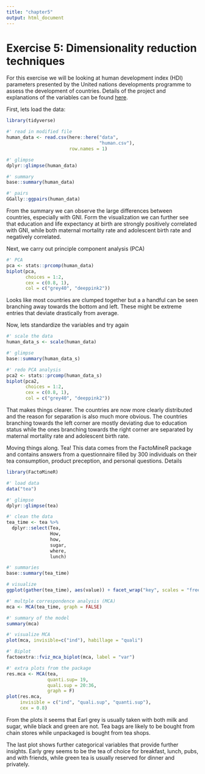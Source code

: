 ```yaml
---
title: "chapter5"
output: html_document
---
```


# Exercise 5: Dimensionality reduction techniques

For this exercise we will be looking at human development index (HDI) parameters presented by the United nations developments programme to assess the development of countries. Details of the project and explanations of the variables can be found [here](http://hdr.undp.org/en/content/human-development-index-hdi).

First, lets load the data:

```r
library(tidyverse)

#' read in modified file
human_data <- read.csv(here::here("data", 
                                  "human.csv"), 
                       row.names = 1)

#' glimpse
dplyr::glimpse(human_data)

#' summary
base::summary(human_data)

#' pairs
GGally::ggpairs(human_data)
```

From the summary we can observe the large differences between countries, especially with GNI. Form the visualization we can further see that education and life expectancy at birth are strongly positively correlated with GNI, while both maternal mortality rate and adolescent birth rate and negatively correlated.

Next, we carry out principle component analysis (PCA)

```r

#' PCA
pca <- stats::prcomp(human_data)
biplot(pca, 
       choices = 1:2, 
       cex = c(0.8, 1), 
       col = c("grey40", "deeppink2"))

```

Looks like most countries are clumped together but a a handful can be seen branching away towards the bottom and left. These might be extreme entries that deviate drastically from average.

Now, lets standardize the variables and try again

```r

#' scale the data
human_data_s <- scale(human_data)

#' glimpse
base::summary(human_data_s)

#' redo PCA analysis
pca2 <- stats::prcomp(human_data_s)
biplot(pca2, 
       choices = 1:2, 
       cex = c(0.8, 1), 
       col = c("grey40", "deeppink2"))
```

That makes things clearer. The countries are now more clearly distributed and the reason for separation is also much more obvious. The countries branching towards the left corner are mostly deviating due to education status while the ones branching towards the right corner are separated by maternal mortality rate and adolescent birth rate.

Moving things along. Tea! This data comes from the FactoMineR package and contains answers from a questionnaire filled by 300 individuals on their tea consumption, product preception, and personal questions. Details

```r
library(FactoMineR)

#' load data
data("tea")

#' glimpse
dplyr::glimpse(tea)

#' clean the data
tea_time <- tea %>%
  dplyr::select(Tea,
                How,
                how,
                sugar,
                where,
                lunch)

#' summaries
base::summary(tea_time)

# visualize
ggplot(gather(tea_time), aes(value)) + facet_wrap("key", scales = "free") + geom_bar() + theme(axis.text.x = element_text(angle = 45, hjust = 1, size = 8))

#' multple correspondence analysis (MCA)
mca <- MCA(tea_time, graph = FALSE)

#' summary of the model
summary(mca)

#' visualize MCA
plot(mca, invisible=c("ind"), habillage = "quali")

#' Biplot
factoextra::fviz_mca_biplot(mca, label = "var")

#' extra plots from the package
res.mca <- MCA(tea,
               quanti.sup= 19,
               quali.sup = 20:36, 
               graph = F)
plot(res.mca,
     invisible = c("ind", "quali.sup", "quanti.sup"),
     cex = 0.8)

```

From the plots it seems that Earl grey is usually taken with both milk and sugar, while black and green are not. Tea bags are likely to be bought from chain stores while unpackaged is bought from tea shops.

The last plot shows further categorical variables that provide further insights. Early grey seems to be the tea of choice for breakfast, lunch, pubs, and with friends, while green tea is usually reserved for dinner and privately.
